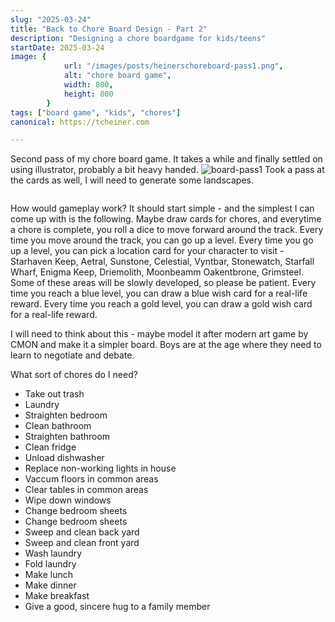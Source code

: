 ```yaml
---
slug: "2025-03-24"
title: "Back to Chore Board Design - Part 2"
description: "Designing a chore boardgame for kids/teens"
startDate: 2025-03-24
image: {
            url: "/images/posts/heinerschoreboard-pass1.png",
            alt: "chore board game",
            width: 800,
            height: 800
        }
tags: ["board game", "kids", "chores"]
canonical: https://tcheiner.com

---
```


Second pass of my chore board game.  It takes a while and finally settled on using illustrator, probably a bit heavy handed.
![board-pass1](/images/posts/heinerschoreboard-pass1.png)
Took a pass at the cards as well, I will need to generate some landscapes.
<div style="display: flex; justify-content: center; flex-wrap: wrap;">
    <ResponsiveImage
        src="/images/posts/heinerschoreboard-cardback-pass1.png"
        alt="Card Back"
        width={300}
        height={300}
        position={1}
        total={2}
        rounded={true}
    />
    <ResponsiveImage
        src="/images/posts/heinerschoreboard-cardfront-pass1.png"
        alt="Card Front"
        width={300}
        height={300}
        position={2}
        total={2}
    />
</div>

How would gameplay work?
It should start simple - and the simplest I can come up with is the following.
Maybe draw cards for chores, and everytime a chore is complete, you roll a dice to move forward around the track.
Every time you move around the track,  you can go up a level.  Every time you go up a level, you can pick a location
card for your character to visit - Starhaven Keep, Aetral, Sunstone, Celestial, Vyntbar, Stonewatch, Starfall Wharf,
Enigma Keep, Driemolith, Moonbeamm Oakentbrone, Grimsteel.  Some of these areas will be slowly developed, so please be
patient.
Every time you reach a blue level, you can draw a blue wish card for a real-life reward.
Every time you reach a gold level, you can draw a gold wish card for a real-life reward.

I will need to think about this - maybe model it after modern art game by CMON and make it a simpler board.  Boys are
at the age where they need to learn to negotiate and debate.

What sort of chores do I need?
- Take out trash
- Laundry
- Straighten bedroom
- Clean bathroom
- Straighten bathroom
- Clean fridge
- Unload dishwasher
- Replace non-working lights in house
- Vaccum floors in common areas
- Clear tables in common areas
- Wipe down windows
- Change bedroom sheets
- Change bedroom sheets
- Sweep and clean back yard
- Sweep and clean front yard
- Wash laundry
- Fold laundry
- Make lunch
- Make dinner
- Make breakfast
- Give a good, sincere hug to a family member


